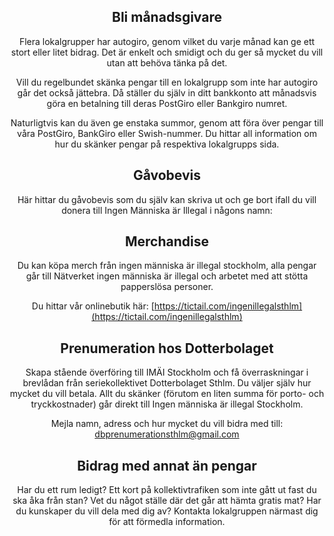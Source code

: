 
<Header appearance="light" />
<Hero
  appearance="dark"
  title="Ge ett bidrag"
  subtitle="Alla pengar som Ingen Människa är Illegal får in går oavkortat till stöd för gömda. Vi är ständigt i behov av ekonomiska bidrag för hyror, mat, kläder, spårvagnskort etc."
  bg="/imai_uppsala_demonstration_2011-03-20.jpg"
/>

## Bli månadsgivare

Flera lokalgrupper har autogiro, genom vilket du varje månad kan ge ett stort eller litet bidrag. Det är enkelt och smidigt och du ger så mycket du vill utan att behöva tänka på det.

Vill du regelbundet skänka pengar till en lokalgrupp som inte har autogiro går det också jättebra. Då ställer du själv in ditt bankkonto att månadsvis göra en betalning till deras PostGiro eller Bankgiro numret.

Naturligtvis kan du även ge enstaka summor, genom att föra över pengar till våra PostGiro, BankGiro eller Swish-nummer. Du hittar all information om hur du skänker pengar på respektiva lokalgrupps sida.

## Gåvobevis

Här hittar du gåvobevis som du själv kan skriva ut och ge bort ifall du vill donera till Ingen Människa är Illegal i någons namn:

<div className="wrapper">
  <Download label="Julgåva kort (A4)" button="Ladda ner kort" url="/julgava-imai-sverige-2.pdf"/>
  <Download label="Julgåva vikbart kort (A6)" button="Ladda ner kort" url="/julgava-kort-imai-sverige-2.pdf"/>
</div>

## Merchandise

Du kan köpa merch från ingen människa är illegal stockholm, alla pengar går till Nätverket ingen människa är illegal och arbetet med att stötta papperslösa personer.

Du hittar vår onlinebutik här: [https://tictail.com/ingenillegalsthlm](https://tictail.com/ingenillegalsthlm)

## Prenumeration hos Dotterbolaget

Skapa stående överföring till IMÄI Stockholm och få överraskningar i brevlådan från seriekollektivet Dotterbolaget Sthlm. Du väljer själv hur mycket du vill betala. Allt du skänker (förutom en liten summa för porto- och tryckkostnader) går direkt till Ingen människa är illegal Stockholm.

Mejla namn, adress och hur mycket du vill bidra med till: [dbprenumerationsthlm@gmail.com](dbprenumerationsthlm@gmail.com)

## Bidrag med annat än pengar

Har du ett rum ledigt? Ett kort på kollektivtrafiken som inte gått ut fast du ska åka från stan? Vet du något ställe där det går att hämta gratis mat? Har du kunskaper du vill dela med dig av? Kontakta lokalgruppen närmast dig för att förmedla information.
